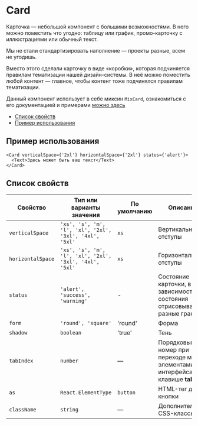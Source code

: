 

# Card

Карточка — небольшой компонент с большими возможностями. В него можно поместить что угодно:
таблицу или график, промо-карточку с иллюстрациями или обычный текст.

Мы не стали стандартизировать наполнение — проекты разные, всем не угодишь.

Вместо этого сделали карточку в виде «коробки», которая подчиняется правилам
тематизации нашей дизайн-системы. В неё можно поместить любой контент —
главное, чтобы контент тоже подчинялся правилам тематизации.

Данный компонент использует в себе миксин `MixCard`, ознакомиться с его документацией и
примерами [можно здесь](?path=/docs/mixins-mixcard--playground)

- [Список свойств](#список-свойств)
- [Пример использования](#пример-использования)

## Пример использования

<CardExample />

```tsx
<Card verticalSpace={'2xl'} horizontalSpace={'2xl'} status={'alert'}>
  <Text>Здесь может быть ваш текст</Text>
</Card>
```

## Список свойств

| Свойство          | Тип или варианты значения                               | По умолчанию | Описание                                                                     |
| ----------------- | ------------------------------------------------------- | ------------ | ---------------------------------------------------------------------------- |
| `verticalSpace`   | `'xs', 's', 'm', 'l', 'xl', '2xl', '3xl', '4xl', '5xl'` | `xs`         | Вертикальные отступы                                                         |
| `horizontalSpace` | `'xs', 's', 'm', 'l', 'xl', '2xl', '3xl', '4xl', '5xl'` | `xs`         | Горизонтальные отступы                                                       |
| `status`          | `'alert', 'success', 'warning'`                         | -            | Состояние карточки, в зависимости от состояния отрисовываются разные границы |
| `form`            | `'round', 'square'`                                     | 'round'      | Форма                                                                        |
| `shadow`          | `boolean`                                               | 'true'       | Тень                                                                         |
| `tabIndex`        | `number`                                                | —            | Порядковый номер при переходе между элементами интерфейса по клавише **tab** |
| `as`              | `React.ElementType`                                     | `button`     | HTML-тег для кнопки                                                          |
| `className`       | `string`                                                | —            | Дополнительные CSS-классы                                                    |
